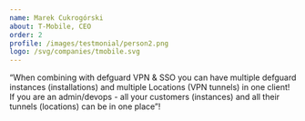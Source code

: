 ```yaml
---
name: Marek Cukrogórski
about: T-Mobile, CEO
order: 2
profile: /images/testmonial/person2.png
logo: /svg/companies/tmobile.svg
---
```


“When combining with defguard VPN & SSO you can have multiple defguard instances (installations) and multiple Locations (VPN tunnels) in one client! If you are an admin/devops - all your customers (instances) and all their tunnels (locations) can be in one place”!
